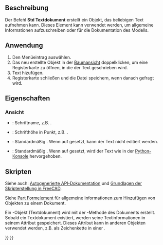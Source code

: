 <languages/>

{{Docnav/de
|[[Std_ProjectUtil/de|ProjektHilfsprogramm]]
|[[Std_DemoMode/de|Präsentationsmodus]]
|[[Std_Tools_Menu/de|Std Menü Werkzeuge]]
|IconL=Std_ProjectUtil.svg
|IconR=Std_DemoMode.svg
|IconC=Freecad.svg
}}

{{GuiCommand/de
|Name=Std TextDocument
|Name/de=Std Textdokument
|MenuLocation=Werkzeuge → Textdokument hinzufügen
|Workbenches=All
|Version=0.19
|SeeAlso=[[Draft ShapeString/de|Draft Textform]], [[Draft Text/de|Draft Text]]
}}

<span id="Description"></span>
==Beschreibung==

Der Befehl '''Std Textdokument''' erstellt ein Objekt, das beliebigen Text aufnehmen kann. Dieses Element kann verwendet werden, um allgemeine Informationen aufzuschreiben oder für die Dokumentation des Modells.

<span id="Usage"></span>
==Anwendung==

# Den Menüeintrag {{MenuCommand|Werkzeuge → [[Image:Std_TextDocument.svg|16px]] Textdokument hinzufügen}} auswählen.
# Das neu erstellte Objekt in der [[Tree_view/de|Baumansicht]] doppelklicken, um eine Registerkarte zu öffnen, in die der Text geschrieben wird.
# Text hizufügen.
# Registerkarte schließen und die Datei speichern, wenn danach gefragt wird.

<span id="Properties"></span>
==Eigenschaften==

<span id="View"></span>
===Ansicht===

{{TitleProperty|Editor}}

* {{PropertyView/de|Font Name|Font}}: Schriftname, z.B. {{Value|Ubuntu Mono}}.
* {{PropertyView/de|Font Size|Float}}: Schrifthöhe in Punkt, z.B. {{Value|11}}.
* {{PropertyView/de|Read Only|Bool}}: Standardmäßig {{FALSE}}. Wenn auf {{TRUE}} gesetzt, kann der Text nicht editiert werden.
* {{PropertyView/de|Syntax Highlighter|Enumeration}}: Standardmäßig {{Value|None}}. Wenn auf {{Value|Python}} gesetzt, wird der Text wie in der [[Python_console/de|Python-Konsole]] hervorgehoben.

<span id="Scripting"></span>
==Skripten==

Siehe auch: [https://freecad.github.io/SourceDoc/ Autogenerierte API-Dokumentation] und [[FreeCAD_Scripting_Basics/de|Grundlagen der Skripterstellung in FreeCAD]].

Siehe [[Part_Feature/de|Part Formelement]] für allgemeine Informationen zum Hinzufügen von Objekten zu einem Dokument.

Ein {{incode|App::TextDocument}}-Objekt (Textdokument) wird mit der {{incode|addObject()}}-Methode des Dokuments erstellt. Sobald ein Textdokument existiert, werden seine Textinformationen in seinem Attribut {{incode|Text}} gespeichert. Dieses Attribut kann in anderen Objekten verwendet werden, z.B. als Zeichenkette in einer {{Button|[[Image:Draft_ShapeString.svg|16px]] [[Draft_ShapeString/de|Draft Textform]]}}.

{{Code|code=
import FreeCAD as App
import Draft

doc = App.newDocument()
obj = doc.addObject("App::TextDocument", "Text_document")
obj.Text = "textual information"
doc.recompute()

obj2 = Draft.makeShapeString(obj.Text, "/usr/share/fonts/truetype/dejavu/DejaVuSans.ttf", 10)
doc.recompute()
}}


{{Docnav/de
|[[Std_ProjectUtil/de|ProjektHilfsprogramm]]
|[[Std_DemoMode/de|Präsentationsmodus]]
|[[Std_Tools_Menu/de|Std Menü Werkzeuge]]
|IconL=Std_ProjectUtil.svg
|IconR=Std_DemoMode.svg
|IconC=Freecad.svg
}}

{{Std_Base_navi{{#translation:}}}}
{{Userdocnavi{{#translation:}}}}